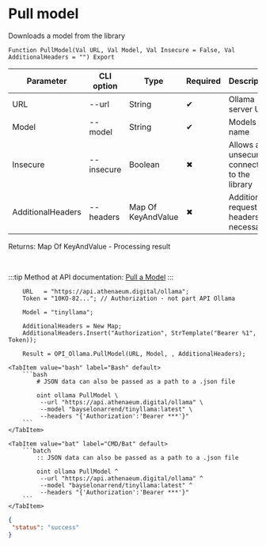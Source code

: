 ﻿---
sidebar_position: 10
description: Pull model and other functions to work with Ollama in the Open Integration Package, a free open-source integration library for 1C:Enterprise 8, OneScript and CLI
keywords: [1C, 1С, 1С:Enterprise, 1С:Enterprise 8.3, API, Integration, Services, Exchange, OneScript, CLI, Ollama]
---


# Pull model
 Downloads a model from the library



`Function PullModel(Val URL, Val Model, Val Insecure = False, Val AdditionalHeaders = "") Export`

  | Parameter | CLI option | Type | Required | Description |
  |-|-|-|-|-|
  | URL | --url | String | &#x2714; | Ollama server URL |
  | Model | --model | String | &#x2714; | Models name |
  | Insecure | --insecure | Boolean | &#x2716; | Allows an unsecured connection to the library |
  | AdditionalHeaders | --headers | Map Of KeyAndValue | &#x2716; | Additional request headers, if necessary |

  
  Returns:  Map Of KeyAndValue - Processing result

<br/>

:::tip
Method at API documentation: [Pull a Model](https://github.com/ollama/ollama/blob/main/docs/api.md#pull-a-model)
:::
<br/>



```bsl title="1C:Enterprise/OneScript code example"
    URL   = "https://api.athenaeum.digital/ollama";
    Token = "10KO-82..."; // Authorization - not part API Ollama

    Model = "tinyllama";

    AdditionalHeaders = New Map;
    AdditionalHeaders.Insert("Authorization", StrTemplate("Bearer %1", Token));

    Result = OPI_Ollama.PullModel(URL, Model, , AdditionalHeaders);
```
 

 <Tabs>
  
    <TabItem value="bash" label="Bash" default>
        ```bash
            # JSON data can also be passed as a path to a .json file
            
            oint ollama PullModel \
             --url "https://api.athenaeum.digital/ollama" \
             --model "bayselonarrend/tinyllama:latest" \
             --headers "{'Authorization':'Bearer ***'}"
        ```
    </TabItem>
  
    <TabItem value="bat" label="CMD/Bat" default>
        ```batch
            :: JSON data can also be passed as a path to a .json file
            
            oint ollama PullModel ^
             --url "https://api.athenaeum.digital/ollama" ^
             --model "bayselonarrend/tinyllama:latest" ^
             --headers "{'Authorization':'Bearer ***'}"
        ```
    </TabItem>
</Tabs>


```json title="Result"
{
 "status": "success"
}
```
